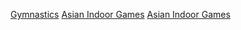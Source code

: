 [[Category:亞洲室內運動會|Gymnastics]]
[[Category:綜合運動會體操比賽|Asian Indoor Games]]
[[Category:亞洲體操|Asian Indoor Games]]